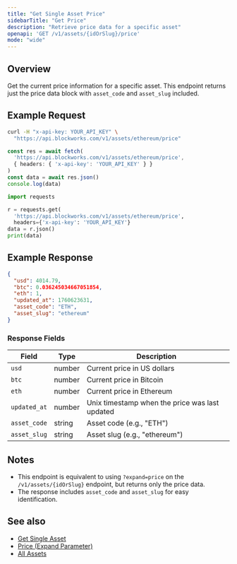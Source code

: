 ```yaml
---
title: "Get Single Asset Price"
sidebarTitle: "Get Price"
description: "Retrieve price data for a specific asset"
openapi: 'GET /v1/assets/{idOrSlug}/price'
mode: "wide"
---
```


## Overview

Get the current price information for a specific asset. This endpoint returns just the price data block with `asset_code` and `asset_slug` included.

## Example Request

<CodeGroup>

```bash cURL
curl -H "x-api-key: YOUR_API_KEY" \
  "https://api.blockworks.com/v1/assets/ethereum/price"
```

```typescript TypeScript
const res = await fetch(
  'https://api.blockworks.com/v1/assets/ethereum/price',
  { headers: { 'x-api-key': 'YOUR_API_KEY' } }
)
const data = await res.json()
console.log(data)
```

```python Python
import requests

r = requests.get(
  'https://api.blockworks.com/v1/assets/ethereum/price',
  headers={'x-api-key': 'YOUR_API_KEY'}
data = r.json()
print(data)
```

</CodeGroup>

## Example Response

```json
{
  "usd": 4014.79,
  "btc": 0.036245034667051854,
  "eth": 1,
  "updated_at": 1760623631,
  "asset_code": "ETH",
  "asset_slug": "ethereum"
}
```

### Response Fields

| Field | Type | Description |
|---|---|---|
| `usd` | number | Current price in US dollars |
| `btc` | number | Current price in Bitcoin |
| `eth` | number | Current price in Ethereum |
| `updated_at` | number | Unix timestamp when the price was last updated |
| `asset_code` | string | Asset code (e.g., "ETH") |
| `asset_slug` | string | Asset slug (e.g., "ethereum") |

## Notes

- This endpoint is equivalent to using `?expand=price` on the `/v1/assets/{idOrSlug}` endpoint, but returns only the price data.
- The response includes `asset_code` and `asset_slug` for easy identification.

## See also

- [Get Single Asset](/api-reference/assets/get-single)
- [Price (Expand Parameter)](/api-reference/assets/expand/price)
- [All Assets](/api-reference/assets/list)
